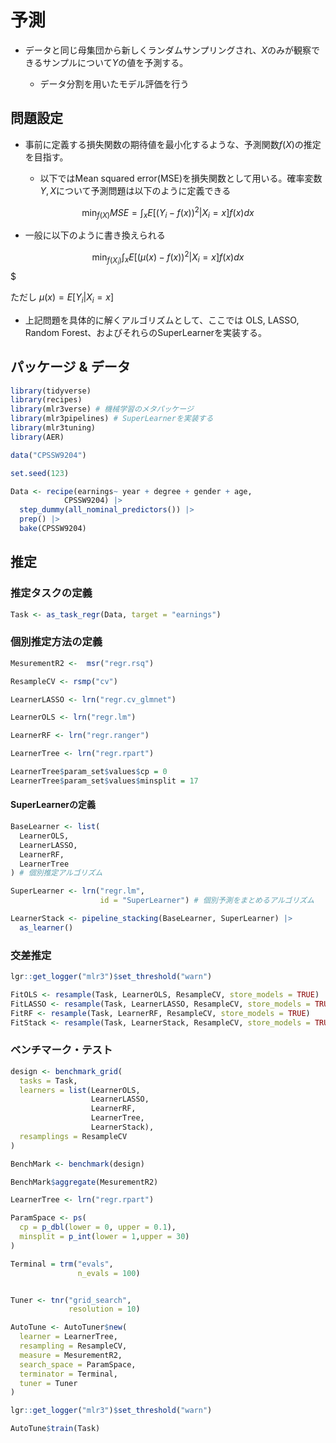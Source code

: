 # 予測 {#sec-Prediction}

- データと同じ母集団から新しくランダムサンプリングされ、$X$のみが観察できるサンプルについて$Y$の値を予測する。

  - データ分割を用いたモデル評価を行う

## 問題設定

- 事前に定義する損失関数の期待値を最小化するような、予測関数$f(X)$の推定を目指す。

  - 以下ではMean squared error(MSE)を損失関数として用いる。確率変数$Y,X$について予測問題は以下のように定義できる

$$\min_{f(X)}MSE = \int_{x}E[(Y_i-f(x))^2|X_i=x]f(x)dx$$

  - 一般に以下のように書き換えられる

$$\min_{f(X_i)} \int_{x}E[(\mu(x)-f(x))^2|X_i=x]f(x)dx$$$

ただし $\mu(x)=E[Y_i|X_i=x]$

- 上記問題を具体的に解くアルゴリズムとして、ここでは OLS, LASSO, Random Forest、およびそれらのSuperLearnerを実装する。

## パッケージ & データ

```r
library(tidyverse)
library(recipes)
library(mlr3verse) # 機械学習のメタパッケージ
library(mlr3pipelines) # SuperLearnerを実装する
library(mlr3tuning)
library(AER)

data("CPSSW9204")

set.seed(123)

Data <- recipe(earnings~ year + degree + gender + age,
            CPSSW9204) |> 
  step_dummy(all_nominal_predictors()) |> 
  prep() |> 
  bake(CPSSW9204)
```

## 推定

### 推定タスクの定義

```r
Task <- as_task_regr(Data, target = "earnings")
```

### 個別推定方法の定義

```r
MesurementR2 <-  msr("regr.rsq")

ResampleCV <- rsmp("cv")

LearnerLASSO <- lrn("regr.cv_glmnet")

LearnerOLS <- lrn("regr.lm")

LearnerRF <- lrn("regr.ranger")

LearnerTree <- lrn("regr.rpart")

LearnerTree$param_set$values$cp = 0
LearnerTree$param_set$values$minsplit = 17
```

#### SuperLearnerの定義

```r
BaseLearner <- list(
  LearnerOLS,
  LearnerLASSO,
  LearnerRF,
  LearnerTree
) # 個別推定アルゴリズム

SuperLearner <- lrn("regr.lm",
                    id = "SuperLearner") # 個別予測をまとめるアルゴリズム

LearnerStack <- pipeline_stacking(BaseLearner, SuperLearner) |> 
  as_learner()
```



### 交差推定

```r
lgr::get_logger("mlr3")$set_threshold("warn")

FitOLS <- resample(Task, LearnerOLS, ResampleCV, store_models = TRUE)
FitLASSO <- resample(Task, LearnerLASSO, ResampleCV, store_models = TRUE)
FitRF <- resample(Task, LearnerRF, ResampleCV, store_models = TRUE)
FitStack <- resample(Task, LearnerStack, ResampleCV, store_models = TRUE)
```

### ベンチマーク・テスト

```r
design <- benchmark_grid(
  tasks = Task,
  learners = list(LearnerOLS,
                  LearnerLASSO,
                  LearnerRF,
                  LearnerTree,
                  LearnerStack),
  resamplings = ResampleCV
)

BenchMark <- benchmark(design)

BenchMark$aggregate(MesurementR2)
```


```r
LearnerTree <- lrn("regr.rpart")

ParamSpace <- ps(
  cp = p_dbl(lower = 0, upper = 0.1),
  minsplit = p_int(lower = 1,upper = 30)
)

Terminal = trm("evals",
               n_evals = 100)


Tuner <- tnr("grid_search",
             resolution = 10)

AutoTune <- AutoTuner$new(
  learner = LearnerTree,
  resampling = ResampleCV,
  measure = MesurementR2,
  search_space = ParamSpace,
  terminator = Terminal,
  tuner = Tuner
)

lgr::get_logger("mlr3")$set_threshold("warn")

AutoTune$train(Task)
```


